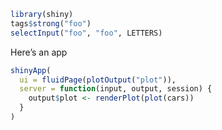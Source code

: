 ```r
library(shiny)
tags$strong("foo")
selectInput("foo", "foo", LETTERS)
```

Here's an app

```r
shinyApp(
  ui = fluidPage(plotOutput("plot")),
  server = function(input, output, session) {
    output$plot <- renderPlot(plot(cars))
  }
)
```
